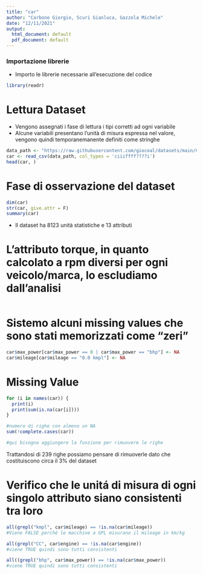 ```yaml
---
title: "car"
author: "Carbone Giorgio, Scuri Gianluca, Gazzola Michele"
date: "12/11/2021"
output:
  html_document: default
  pdf_document: default
---
```


### Importazione librerie
- Importo le librerie necessarie all'esecuzione del codice
```r
library(readr)
```

# Lettura Dataset
- Vengono assegnati i fase di lettura i tipi corretti ad ogni variabile
- Alcune variabili presentano l'unità di misura espressa nel valore, vengono 
quindi temporanemanente definiti come stringhe
```r
data_path <- "https://raw.githubusercontent.com/giocoal/datasets/main/Car%20details%20v3.csv"
car <- read_csv(data_path, col_types = 'ciiiffff????i')
head(car, )
```

# Fase di osservazione del dataset
``` r
dim(car)
str(car, give.attr = F)
summary(car)
```
- Il dataset ha 8123 unità statistiche e 13 attributi


# L'attributo torque, in quanto calcolato a rpm diversi per ogni veicolo/marca, lo escludiamo dall'analisi
```r
```

# Sistemo alcuni missing values che sono stati memorizzati come "zeri"
```r
car$max_power[car$max_power == 0 | car$max_power == "bhp"] <- NA
car$mileage[car$mileage == "0.0 kmpl"] <- NA
```

# Missing Value
``` r
for (i in names(car)) {
  print(i)
  print(sum(is.na(car[i])))
}

#numero di righe con almeno un NA
sum(!complete.cases(car))

#qui bisogna aggiungere la funzione per rimuovere le righe
```
Trattandosi di 239 righe possiamo pensare di rimuoverle dato che costituiscono circa il 3% del dataset


# Verifico che le unitá di misura di ogni singolo attributo siano consistenti tra loro
```r
all(grepl("kmpl", car$mileage) == !is.na(car$mileage))
#Viene FALSE perché le macchine a GPL misurano il mileage in km/kg

all(grepl("CC", car$engine) == !is.na(car$engine))
#viene TRUE quindi sono tutti consistenti

all((grepl("bhp", car$max_power)) == !is.na(car$max_power))
#viene TRUE quindi sono tutti consistenti
```

